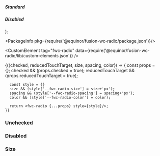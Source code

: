 

  <div>
    <h5>Standard</h5>
    <div style={{display: 'flex', gap: 5}}>
      <fwc-radio {...args} />
      <fwc-radio {...args} checked/>
      <fwc-radio {...args} indeterminate/>
    </div>
    <h5>Disabled</h5>
    <div style={{display: 'flex', gap: 5}}>
      <fwc-radio {...args} disabled/>
      <fwc-radio {...args} disabled checked/>
      <fwc-radio {...args} disabled indeterminate/>
    </div>
  </div>
);

<Meta title="Input/Radio" />

<PackageInfo pkg={require('@equinor/fusion-wc-radio/package.json')}/>

<CustomElement tag="fwc-radio" data={require('@equinor/fusion-wc-radio/lib/custom-elements.json')} />

<Canvas>
  <Story 
    name="Basic"
    argTypes={{
      size: {
        type: 'number',
        name: '--fwc-radio-size',
        table: {
          category: 'style'
        }
      },
      spacing: {
        type: 'number',
        name: '--fwc-radio-spacing',
        table: {
          category: 'style'
        }
      },
      color: {
        control: 'color',
        name: '--fwc-radio-color',
        table: {
          category: 'style'
        }
      }
    }}
    args={{
      checked: false,
      reducedTouchTarget: false,
    }}
  >
    {({checked, reducedTouchTarget, size, spacing, color}) => {
      const props = {};
      checked && (props.checked = true);
      reducedTouchTarget && (props.reducedTouchTarget = true);
      
      const style = {}
      size && (style['--fwc-radio-size'] = size+'px');
      spacing && (style['--fwc-radio-spacing'] = spacing+'px');
      color && (style['--fwc-radio-color'] = color);
      
      return <fwc-radio {...props} style={style}/>;
    }}
  </Story>
</Canvas>

<ArgsTable story="Basic" />


### Unchecked
<Story name="Unchecked">
  <fwc-radio name="unchecked" />
  <fwc-radio name="unchecked" checked/>
</Story>

### Disabled
<Story name="Disabled">
  <fwc-radio name="disabled" disabled/>
  <fwc-radio name="disabled" disabled checked/>
</Story>


### Size
<Story name="Size">
  <div style={{display: 'flex', alignItems: 'center'}}>
    <fwc-radio name="size" style={{'--fwc-radio-size': '64px'}}/>
    <fwc-radio name="size" style={{'--fwc-radio-size': '32px'}}/>
    <fwc-radio name="size" style={{'--fwc-radio-size': '24px'}}/>
    <fwc-radio name="size" style={{'--fwc-radio-size': '18px'}}/>
    <fwc-radio name="size" style={{'--fwc-radio-size': '14px'}}/>
  </div>
</Story>
